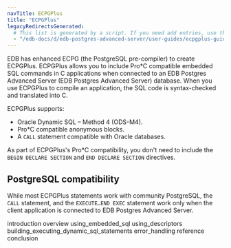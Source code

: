 ```yaml
---
navTitle: ECPGPlus
title: "ECPGPlus"
legacyRedirectsGenerated:
  # This list is generated by a script. If you need add entries, use the `legacyRedirects` key.
  - "/edb-docs/d/edb-postgres-advanced-server/user-guides/ecpgplus-guide/9.6/toc.html"
---
```


EDB has enhanced ECPG (the PostgreSQL pre-compiler) to create ECPGPlus. ECPGPlus allows you to include Pro\*C compatible embedded SQL commands in C applications when connected to an EDB Postgres Advanced Server (EDB Postgres Advanced Server) database. When you use ECPGPlus to compile an application, the SQL code is syntax-checked and translated into C.

ECPGPlus supports:

-   Oracle Dynamic SQL – Method 4 (ODS-M4).
-   Pro\*C compatible anonymous blocks.
-   A `CALL` statement compatible with Oracle databases.

As part of ECPGPlus's Pro\*C compatibility, you don't need to include the `BEGIN DECLARE SECTION` and `END DECLARE SECTION` directives.

## PostgreSQL compatibility

While most ECPGPlus statements work with community PostgreSQL, the `CALL` statement, and the `EXECUTE…END EXEC` statement work only when the client application is connected to EDB Postgres Advanced Server.

<div class="toctree" maxdepth="4">

introduction overview using_embedded_sql using_descriptors building_executing_dynamic_sql_statements error_handling reference conclusion

</div>
